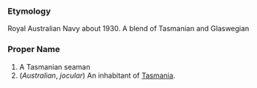 ===Etymology===
Royal Australian Navy about 1930.  A blend of Tasmanian and Glaswegian
===Proper Name===
#A Tasmanian seaman
#(''Australian'', ''jocular'') An inhabitant of [[Tasmania]].